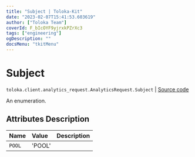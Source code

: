 ```yaml
---
title: "Subject | Toloka-Kit"
date: "2023-02-07T15:41:53.603619"
author: ["Toloka Team"]
coverId: F_bIcOYF9yjrxkPZrXc3
tags: ["engineering"]
ogDescription: ""
docsMenu: "tkitMenu"
---
```


# Subject
`toloka.client.analytics_request.AnalyticsRequest.Subject` | [Source code](https://github.com/Toloka/toloka-kit/blob/v1.1.3/src/client/analytics_request.py#L32)

An enumeration.

## Attributes Description

| Name | Value | Description |
| :------| :-----------| :----------| 
`POOL`|'POOL'|